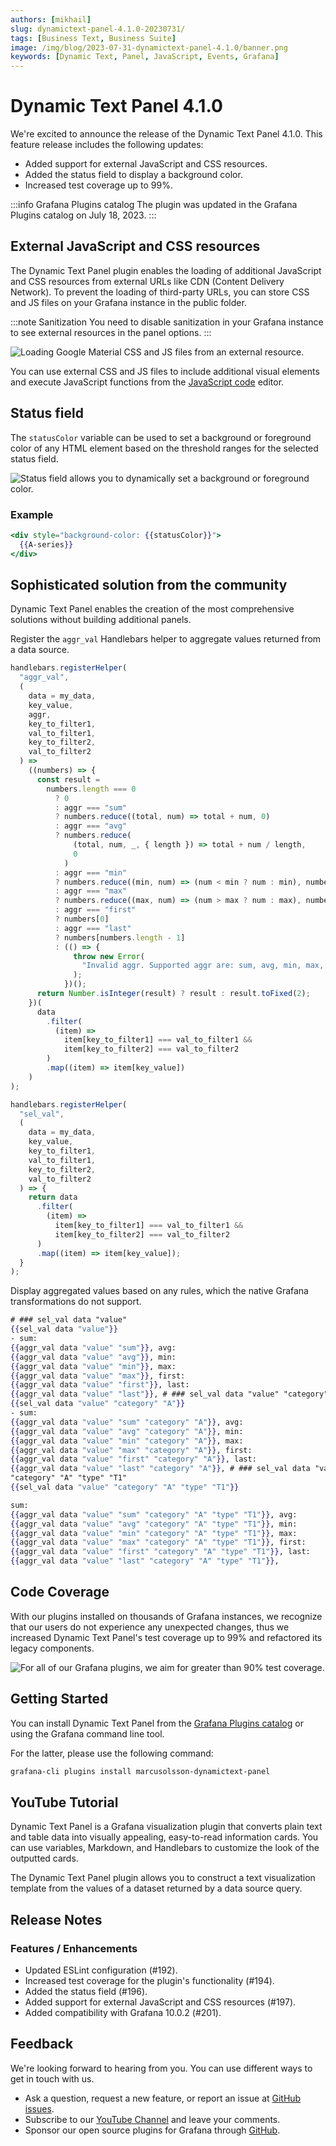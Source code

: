 ```yaml
---
authors: [mikhail]
slug: dynamictext-panel-4.1.0-20230731/
tags: [Business Text, Business Suite]
image: /img/blog/2023-07-31-dynamictext-panel-4.1.0/banner.png
keywords: [Dynamic Text, Panel, JavaScript, Events, Grafana]
---
```



# Dynamic Text Panel 4.1.0

We're excited to announce the release of the Dynamic Text Panel 4.1.0. This feature release includes the following updates:

- Added support for external JavaScript and CSS resources.
- Added the status field to display a background color.
- Increased test coverage up to 99%.

:::info Grafana Plugins catalog
The plugin was updated in the Grafana Plugins catalog on July 18, 2023.
:::

<Shorts
  src="https://www.youtube.com/embed/PHuQMCjM8es"
  title="Dynamic Text Panel 4.1.0 for Grafana."
/>

## External JavaScript and CSS resources

The Dynamic Text Panel plugin enables the loading of additional JavaScript and CSS resources from external URLs like CDN (Content Delivery Network). To prevent the loading of third-party URLs, you can store CSS and JS files on your Grafana instance in the public folder.

:::note Sanitization
You need to disable sanitization in your Grafana instance to see external resources in the panel options.
:::

<Image
  title="Loading Google Material CSS and JS files from an external resource."
  src="/img/blog/2023-07-31-dynamictext-panel-4.1.0/external.png"
/>

You can use external CSS and JS files to include additional visual elements and execute JavaScript functions from the [JavaScript code](/plugins/volkovlabs-dynamictext-panel/code) editor.

## Status field

The `statusColor` variable can be used to set a background or foreground color of any HTML element based on the threshold ranges for the selected status field.

<Image
  title="Status field allows you to dynamically set a background or foreground color."
  src="/img/blog/2023-07-31-dynamictext-panel-4.1.0/status.png"
/>

### Example

```handlebars
<div style="background-color: {{statusColor}}">
  {{A-series}}
</div>
```

## Sophisticated solution from the community

Dynamic Text Panel enables the creation of the most comprehensive solutions without building additional panels.

Register the `aggr_val` Handlebars helper to aggregate values returned from a data source.

```js
handlebars.registerHelper(
  "aggr_val",
  (
    data = my_data,
    key_value,
    aggr,
    key_to_filter1,
    val_to_filter1,
    key_to_filter2,
    val_to_filter2
  ) =>
    ((numbers) => {
      const result =
        numbers.length === 0
          ? 0
          : aggr === "sum"
          ? numbers.reduce((total, num) => total + num, 0)
          : aggr === "avg"
          ? numbers.reduce(
              (total, num, _, { length }) => total + num / length,
              0
            )
          : aggr === "min"
          ? numbers.reduce((min, num) => (num < min ? num : min), numbers[0])
          : aggr === "max"
          ? numbers.reduce((max, num) => (num > max ? num : max), numbers[0])
          : aggr === "first"
          ? numbers[0]
          : aggr === "last"
          ? numbers[numbers.length - 1]
          : (() => {
              throw new Error(
                "Invalid aggr. Supported aggr are: sum, avg, min, max, first, last"
              );
            })();
      return Number.isInteger(result) ? result : result.toFixed(2);
    })(
      data
        .filter(
          (item) =>
            item[key_to_filter1] === val_to_filter1 &&
            item[key_to_filter2] === val_to_filter2
        )
        .map((item) => item[key_value])
    )
);

handlebars.registerHelper(
  "sel_val",
  (
    data = my_data,
    key_value,
    key_to_filter1,
    val_to_filter1,
    key_to_filter2,
    val_to_filter2
  ) => {
    return data
      .filter(
        (item) =>
          item[key_to_filter1] === val_to_filter1 &&
          item[key_to_filter2] === val_to_filter2
      )
      .map((item) => item[key_value]);
  }
);
```

Display aggregated values based on any rules, which the native Grafana transformations do not support.

```handlebars
# ### sel_val data "value"
{{sel_val data "value"}}
- sum:
{{aggr_val data "value" "sum"}}, avg:
{{aggr_val data "value" "avg"}}, min:
{{aggr_val data "value" "min"}}, max:
{{aggr_val data "value" "max"}}, first:
{{aggr_val data "value" "first"}}, last:
{{aggr_val data "value" "last"}}, # ### sel_val data "value" "category" "A"
{{sel_val data "value" "category" "A"}}
- sum:
{{aggr_val data "value" "sum" "category" "A"}}, avg:
{{aggr_val data "value" "avg" "category" "A"}}, min:
{{aggr_val data "value" "min" "category" "A"}}, max:
{{aggr_val data "value" "max" "category" "A"}}, first:
{{aggr_val data "value" "first" "category" "A"}}, last:
{{aggr_val data "value" "last" "category" "A"}}, # ### sel_val data "value"
"category" "A" "type" "T1"
{{sel_val data "value" "category" "A" "type" "T1"}}

sum:
{{aggr_val data "value" "sum" "category" "A" "type" "T1"}}, avg:
{{aggr_val data "value" "avg" "category" "A" "type" "T1"}}, min:
{{aggr_val data "value" "min" "category" "A" "type" "T1"}}, max:
{{aggr_val data "value" "max" "category" "A" "type" "T1"}}, first:
{{aggr_val data "value" "first" "category" "A" "type" "T1"}}, last:
{{aggr_val data "value" "last" "category" "A" "type" "T1"}},
```

## Code Coverage

With our plugins installed on thousands of Grafana instances, we recognize that our users do not experience any unexpected changes, thus we increased Dynamic Text Panel's test coverage up to 99% and refactored its legacy components.

<Image
  title="For all of our Grafana plugins, we aim for greater than 90% test coverage."
  src="/img/blog/2023-07-31-dynamictext-panel-4.1.0/codecov.png"
/>

## Getting Started

You can install Dynamic Text Panel from the [Grafana Plugins catalog](https://grafana.com/grafana/plugins/marcusolsson-dynamictext-panel/) or using the Grafana command line tool.

For the latter, please use the following command:

```bash
grafana-cli plugins install marcusolsson-dynamictext-panel
```

## YouTube Tutorial

Dynamic Text Panel is a Grafana visualization plugin that converts plain text and table data into visually appealing, easy-to-read information cards. You can use variables, Markdown, and Handlebars to customize the look of the outputted cards.

The Dynamic Text Panel plugin allows you to construct a text visualization template from the values of a dataset returned by a data source query.

<Youtube
  id="MpNZ4Yl-p0U"
  title="Markdown, HTML, and Handlebars for transforming data visualizations."
/>

<Youtube id="lJqk5Gobec4" title="JavaScript code in Dynamic Text Panel." />

## Release Notes

### Features / Enhancements

- Updated ESLint configuration (#192).
- Increased test coverage for the plugin's functionality (#194).
- Added the status field (#196).
- Added support for external JavaScript and CSS resources (#197).
- Added compatibility with Grafana 10.0.2 (#201).

## Feedback

We're looking forward to hearing from you. You can use different ways to get in touch with us.

- Ask a question, request a new feature, or report an issue at [GitHub issues](https://github.com/volkovlabs/volkovlabs-dynamictext-panel/issues).
- Subscribe to our [YouTube Channel](https://www.youtube.com/@volkovlabs) and leave your comments.
- Sponsor our open source plugins for Grafana through [GitHub](https://github.com/sponsors/VolkovLabs).
